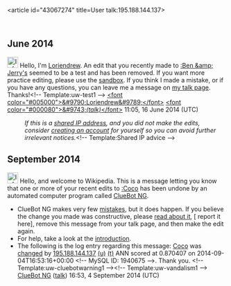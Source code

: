<article id="43067274" title=User talk:195.188.144.137>
	<talkpage id="43067274" title="User talk:195.188.144.137">
== June 2014 ==
[[File:Information.svg|25px|alt=Information icon]] Hello, I'm [[User:Loriendrew|Loriendrew]]. An edit that you recently made to [[:Ben &amp; Jerry's]] seemed to be a test and has been removed. If you want more practice editing, please use the [[Wikipedia:Sandbox|sandbox]]. If you think I made a mistake, or if you have any questions, you can leave me a message on [[User_talk:Loriendrew|my talk page]]. Thanks!&lt;!-- Template:uw-test1 --&gt; [[User:Loriendrew|&lt;font color=&quot;#005000&quot;&gt;&amp;#9790;Loriendrew&amp;#9789;&lt;/font&gt;]] [[User talk:Loriendrew|&lt;font color=&quot;#000080&quot;&gt;&amp;#9743;''(talk)''&lt;/font&gt;]] 11:05, 16 June 2014 (UTC)
:''If this is a [[Network address translation|shared IP address]], and you did not make the edits, consider [[Wikipedia:Why create an account?|creating an account]] for yourself so you can avoid further irrelevant notices.''&lt;!-- Template:Shared IP advice --&gt;

== September 2014 ==
[[File:Information.svg|left|25px|alt=|link=]] Hello, and welcome to Wikipedia. This is a message letting you know that one or more of your recent edits to [[:Coco]] has been undone by an automated computer program called [[User:ClueBot NG|ClueBot NG]].
{{clear}}
* ClueBot NG makes very few [[User:ClueBot NG#Information About False Positives|mistakes]], but it does happen. If you believe the change you made was constructive, please [[User:ClueBot NG#Information About False Positives|read about it]], [{{User:ClueBot NG/Warnings/FPReport|1940675}} report it here], remove this message from your talk page, and then make the edit again.
* For help, take a look at the [[Wikipedia:Introduction|introduction]].
* The following is the log entry regarding this message: [[Coco]] was [http://en.wikipedia.org/w/index.php?title=Coco&amp;diff=624178211&amp;oldid=614445476 changed] by [[Special:Contributions/195.188.144.137|195.188.144.137]] [[User:195.188.144.137|(u)]] [[User talk:195.188.144.137|(t)]] ANN scored at 0.870407 on 2014-09-04T16:53:16+00:00 &lt;!-- MySQL ID: 1940675 --&gt;. Thank you. &lt;!-- Template:uw-cluebotwarning1 --&gt;&lt;!-- Template:uw-vandalism1 --&gt; [[User:ClueBot NG|ClueBot NG]] ([[User talk:ClueBot NG|talk]]) 16:53, 4 September 2014 (UTC)
	</talkpage>
</article>